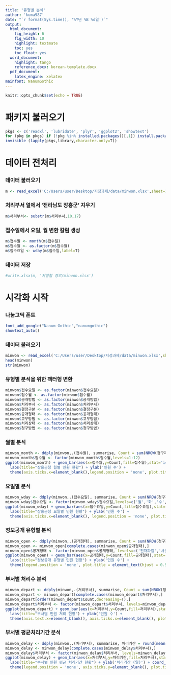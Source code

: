 ---
title: "유형별 분석"
author: 'kuma987'
date: "`r format(Sys.time(), '%Y년 %B %d일')`"
output:
  html_document: 
    fig_height: 6
    fig_width: 10
    highlight: textmate
    toc: yes
    toc_float: yes
  word_document:
    highlight: tango
    reference_docx: korean-template.docx
  pdf_document:
    latex_engine: xelatex
mainfont: NanumGothic
---

```{r setup, include=FALSE}
knitr::opts_chunk$set(echo = TRUE)
```

# 패키지 불러오기
```{r}

pkgs <- c('readxl', 'lubridate', 'plyr', 'ggplot2', 'showtext')
for (pkg in pkgs) if (!pkg %in% installed.packages()[,1]) install.packages(pkg)
invisible (lapply(pkgs,library,character.only=T))
```


# 데이터 전처리

### 데이터 불러오기
```{r}
m <- read_excel('C:/Users/user/Desktop/지정과제/data/minwon.xlsx',sheet=1)
```

### 처리부서 열에서 '전라남도 장흥군' 지우기
```{r}
m$처리부서<- substr(m$처리부서,10,17)
```

### 접수일에서 요일, 월 변환 칼럼 생성
```{r}
m$접수월 <- month(m$접수일)
m$접수월 <- as.factor(m$접수월)
m$접수요일 <- wday(m$접수일,label=T)
```

### 데이터 저장
```{r}
#write.xlsx(m, '저장할 경로/minwon.xlsx')
```



# 시각화 시작

### 나눔고딕 폰트
```{r}
font_add_google("Nanum Gothic","nanumgothic")
showtext_auto()
```

### 데이터 불러오기
```{r}
minwon <- read_excel('C:/Users/user/Desktop/지정과제/data/minwon.xlsx',sheet=1)
head(minwon)
str(minwon)
```

### 유형별 분석을 위한 팩터형 변환
```{r}
minwon$접수요일 <- as.factor(minwon$접수요일)
minwon$접수월 <- as.factor(minwon$접수월)
minwon$공개방법 <- as.factor(minwon$공개방법)
minwon$처리부서 <- as.factor(minwon$처리부서)
minwon$결정구분 <- as.factor(minwon$결정구분)
minwon$공개형태 <- as.factor(minwon$공개형태)
minwon$교부방법 <- as.factor(minwon$교부방법)
minwon$처리상태 <- as.factor(minwon$처리상태)
minwon$청구방법 <- as.factor(minwon$청구방법)
```

### 월별 분석
```{r}
minwon_month <- ddply(minwon,.(접수월), summarise, Count = sum(NROW(청구제목)))
minwon_month$접수월 <- factor(minwon_month$접수월,levels=1:12)
ggplot(minwon_month) + geom_bar(aes(x=접수월,y=Count,fill=접수월),stat='identity')+
  labs(title="장흥군청 월별 민원 현황") + ylab('민원 수') + 
  theme(axis.ticks.x=element_blank(),legend.position = 'none', plot.title = element_text(hjust = 0.5))

```

### 요일별 분석
```{r}
minwon_wday <- ddply(minwon,.(접수요일), summarise, Count = sum(NROW(청구제목)))
minwon_wday$접수요일 <- factor(minwon_wday$접수요일,levels=c('월','화','수','목','금','토','일'))
ggplot(minwon_wday) + geom_bar(aes(x=접수요일,y=Count,fill=접수요일),stat='identity') +
  labs(title="장흥군청 요일별 민원 현황") + ylab('민원 수') +
  theme(axis.ticks.x=element_blank(), legend.position = 'none', plot.title = element_text(hjust = 0.5))
```

### 정보공개 유형별 분석
```{r}
minwon_open <- ddply(minwon,.(공개형태), summarise, Count = sum(NROW(청구제목)))
minwon_open <- minwon_open[complete.cases(minwon_open$공개형태),]
minwon_open$공개형태 <- factor(minwon_open$공개형태, levels=c('전자파일','사본·출력물','열람·시청','복제·인화물','기타','<NA>'))
ggplot(minwon_open) + geom_bar(aes(x=공개형태,y=Count,fill=공개형태),stat='identity') +
  labs(title="정보공개 유형별 민원 현황") + ylab('민원 수') +
  theme(legend.position = 'none', plot.title = element_text(hjust = 0.5))
```

### 부서별 처리수 분석
```{r}
minwon_depart <- ddply(minwon,.(처리부서), summarise, Count = sum(NROW(청구제목)))
minwon_depart <- minwon_depart[complete.cases(minwon_depart$처리부서),]
minwon_depart[order(minwon_depart$Count,decreasing=T),]
minwon_depart$처리부서 <- factor(minwon_depart$처리부서, levels=minwon_depart[order(minwon_depart$Count, decreasing=T),'처리부서'])
ggplot(minwon_depart) + geom_bar(aes(x=처리부서,y=Count,fill=처리부서),stat='identity') +
  labs(title="부서별 민원 처리 현황") + ylab('민원 수') + 
  theme(axis.text.x=element_blank(), axis.ticks.x=element_blank(), plot.title = element_text(hjust = 0.5))
```

### 부서별 평균처리기간 분석
```{r}
minwon_delay <- ddply(minwon,.(처리부서), summarise, 처리기간 = round(mean(처리기간),2))
minwon_delay <- minwon_delay[complete.cases(minwon_delay$처리부서),]
minwon_delay$처리부서 <- factor(minwon_delay$처리부서, levels=minwon_delay[order(minwon_delay$처리기간),'처리부서'])
ggplot(minwon_delay) + geom_bar(aes(x=처리부서,y=처리기간,fill=처리부서),stat='identity') +
  labs(title="부서별 민원 평균 처리기간 현황") + ylab('처리기간 (일)') + coord_flip() +
  theme(legend.position = 'none', axis.ticks.y=element_blank(), plot.title = element_text(hjust = 0.5)) 
```

